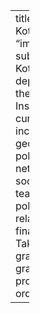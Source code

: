 ---
title: "Pranay Kotasthane"
image: "images/pranay.jpg"
subtitle: "Pranay Kotasthane is deputy director of the Takshashila Institution. Pranay’s current research includes high tech geopolitics and the politics of radically networked societies. Pranay teaches public policy, international relations, and public finance at Takshashila’s graduate and post-graduate programmes."
order: 1

---